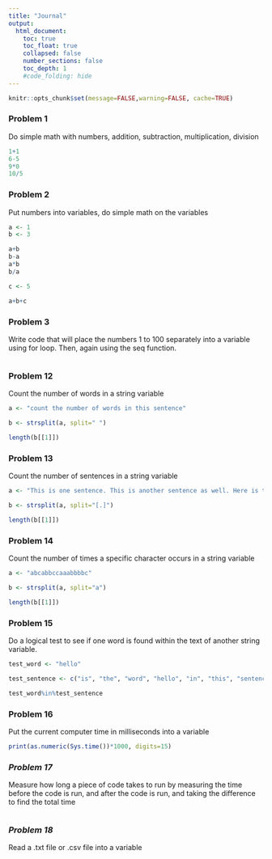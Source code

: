 ```yaml
---
title: "Journal"
output:
  html_document:
    toc: true
    toc_float: true
    collapsed: false
    number_sections: false
    toc_depth: 1
    #code_folding: hide
---
```


```r
knitr::opts_chunk$set(message=FALSE,warning=FALSE, cache=TRUE)
```

### Problem 1

Do simple math with numbers, addition, subtraction, multiplication, division

```r

1+1
6-5
9*0
10/5

```
### Problem 2

Put numbers into variables, do simple math on the variables 

```r

a <- 1
b <- 3

a+b
b-a
a*b
b/a

c <- 5

a+b+c
```
### Problem 3
Write code that will place the numbers 1 to 100 separately into a variable using for loop. Then, again using the seq function.

```r



```

### Problem 12
Count the number of words in a string variable

```r
a <- "count the number of words in this sentence"

b <- strsplit(a, split=" ")

length(b[[1]])

```

### Problem 13 
Count the number of sentences in a string variable

```r
a <- "This is one sentence. This is another sentence as well. Here is the third sentence. But wait there is also a fourth sentence."

b <- strsplit(a, split="[.]")

length(b[[1]])

```

### Problem 14
Count the number of times a specific character occurs in a string variable

```r
a <- "abcabbccaaabbbbc"

b <- strsplit(a, split="a")

length(b[[1]])
```
### Problem 15 
Do a logical test to see if one word is found within the text of another string variable.

```r

test_word <- "hello"

test_sentence <- c("is", "the", "word", "hello", "in", "this", "sentence")

test_word%in%test_sentence


```

### Problem 16 
Put the current computer time in milliseconds into a variable

```r
print(as.numeric(Sys.time())*1000, digits=15)
```

### ***Problem 17***
Measure how long a piece of code takes to run by measuring the time before the code is run, and after the code is run, and taking the difference to find the total time

```r

```

### ***Problem 18*** 
Read a .txt file or .csv file into a variable

```r

```


















